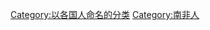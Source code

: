 {{Wikipedia category|hidden=yes|container=yes}}
{{Eponymous category}}

[[Category:以各国人命名的分类|Category:以各国人命名的分类]]
[[Category:南非人|Category:南非人]]